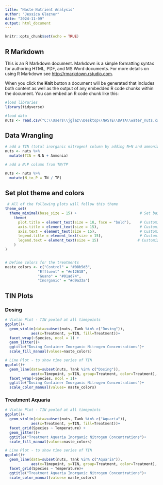 ```yaml
---
title: "Naste Nutrient Analysis"
author: "Jessica Glazner"
date: "2024-11-09"
output: html_document
---
```


```r
knitr::opts_chunk$set(echo = TRUE)
```

## R Markdown

This is an R Markdown document. Markdown is a simple formatting syntax for authoring HTML, PDF, and MS Word documents. For more details on using R Markdown see <http://rmarkdown.rstudio.com>.

When you click the **Knit** button a document will be generated that includes both content as well as the output of any embedded R code chunks within the document. You can embed an R code chunk like this:

```r
#load libraries
library(tidyverse)

#load data
nuts <- read.csv("C:\\Users\\jglaz\\Desktop\\NASTE\\DATA\\water_nuts.csv")
```

## Data Wrangling

```r
# add a TIN (total inorganic nitrogen) column by adding N+N and ammonia columns
nuts <- nuts %>%
  mutate(TIN = N.N + Ammonia)

# add a N:P column from TN/TP

nuts <- nuts %>%
  mutate(N_to_P = TN / TP)

```

## Set plot theme and colors
```r
 # All of the following plots will follow this theme
theme_set(
  theme_minimal(base_size = 15) +                             # Set base theme
    theme(
      plot.title = element_text(size = 18, face = "bold"),    # Customize title
      axis.title = element_text(size = 15),                   # Customize axis titles
      axis.text = element_text(size = 15),                    # Customize axis text
      legend.title = element_text(size = 15),                 # Customize legend title
      legend.text = element_text(size = 15)                  # Customize legend text
    )
)


# Define colors for the treatments
naste_colors <- c("Control" = "#08b5d3",  
               "Effluent" = "#e12618",   
               "Guano" = "#01ad74",   
               "Inorganic" = "#d9a33a")  

```




## TIN Plots

### Dosing
```r
# Violin Plot - TIN pooled at all timepoints
ggplot()+
  geom_violin(data=subset(nuts, Tank %in% c("Dosing")),
            aes(x=Treatment, y=TIN, fill=Treatment))+
  facet_wrap(~Species, ncol = 1) +
  geom_jitter()+
  ggtitle("Dosing Container Inorganic Nitrogen Concentrations")+
  scale_fill_manual(values=naste_colors)

# Line Plot - to show time series of TIN
ggplot()+
  geom_line(data=subset(nuts, Tank %in% c("Dosing")),
            aes(x=Timepoint, y=TIN, group=Treatment, color=Treatment), size = 1)+
  facet_wrap(~Species, ncol = 1)+
  ggtitle("Dosing Container Inorganic Nitrogen Concentrations")+
  scale_color_manual(values= naste_colors)

```
### Treatment Aquaria
```r
# Violin Plot - TIN pooled at all timepoints
ggplot()+
  geom_violin(data=subset(nuts, Tank %in% c("Aquaria")),
            aes(x=Treatment, y=TIN, fill=Treatment))+
  facet_grid(Species ~ Temperature) +
  geom_jitter()+
  ggtitle("Treatment Aquaria Inorganic Nitrogen Concentrations")+
  scale_fill_manual(values=naste_colors)

# Line Plot - to show time series of TIN
ggplot()+
  geom_line(data=subset(nuts, Tank %in% c("Aquaria")),
            aes(x=Timepoint, y=TIN, group=Treatment, color=Treatment), size = 1)+
  facet_grid(Species ~ Temperature)+
  ggtitle("Treatment Aquaria Inorganic Nitrogen Concentrations")+
  scale_color_manual(values= naste_colors)
```


